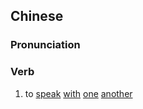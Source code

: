 {{also|共谈}}
==Chinese==
{{zh-forms|s=共谈}}

===Pronunciation===
{{zh-pron
|m=gòngtán
|cat=v
}}

===Verb===
{{zh-verb}}

# {{lb|zh|archaic}} to [[speak]] [[with]] [[one]] [[another]]